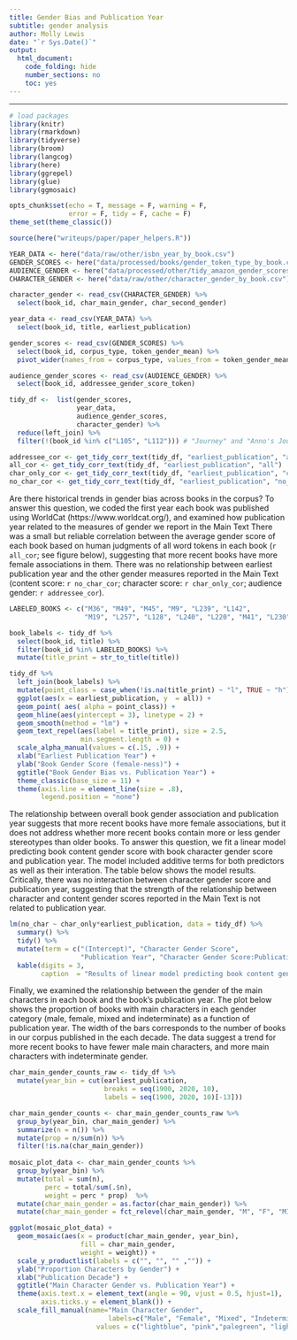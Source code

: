 ```yaml
---
title: Gender Bias and Publication Year
subtitle: gender analysis
author: Molly Lewis 
date: "`r Sys.Date()`"
output: 
  html_document:
    code_folding: hide
    number_sections: no
    toc: yes
---
```

  
******

```r
# load packages
library(knitr)
library(rmarkdown)
library(tidyverse)
library(broom)
library(langcog)
library(here)
library(ggrepel)
library(glue)
library(ggmosaic)

opts_chunk$set(echo = T, message = F, warning = F, 
               error = F, tidy = F, cache = F)
theme_set(theme_classic())

source(here("writeups/paper/paper_helpers.R"))
```

```r
YEAR_DATA <- here("data/raw/other/isbn_year_by_book.csv")
GENDER_SCORES <- here("data/processed/books/gender_token_type_by_book.csv")
AUDIENCE_GENDER <- here("data/processed/other/tidy_amazon_gender_scores.csv")
CHARACTER_GENDER <- here("data/raw/other/character_gender_by_book.csv")

character_gender <- read_csv(CHARACTER_GENDER) %>%
  select(book_id, char_main_gender, char_second_gender)

year_data <- read_csv(YEAR_DATA) %>%
  select(book_id, title, earliest_publication)

gender_scores <- read_csv(GENDER_SCORES) %>%
  select(book_id, corpus_type, token_gender_mean) %>%
  pivot_wider(names_from = corpus_type, values_from = token_gender_mean)

audience_gender_scores <- read_csv(AUDIENCE_GENDER) %>%
  select(book_id, addressee_gender_score_token)

tidy_df <-  list(gender_scores,
                 year_data,
                 audience_gender_scores,
                 character_gender) %>%
  reduce(left_join) %>%
  filter(!(book_id %in% c("L105", "L112"))) # "Journey" and "Anno's Journey" are pictures books

```

```r
addressee_cor <- get_tidy_corr_text(tidy_df, "earliest_publication", "addressee_gender_score_token")
all_cor <- get_tidy_corr_text(tidy_df, "earliest_publication", "all")
char_only_cor <- get_tidy_corr_text(tidy_df, "earliest_publication", "char_only")
no_char_cor <- get_tidy_corr_text(tidy_df, "earliest_publication", "no_char")
```

Are there historical trends in gender bias across books in the corpus? To answer this question, we coded the first year each book was published using WorldCat (https://www.worldcat.org/), and examined how publication year related to the measures of gender we report in the Main Text There was a small but reliable correlation between the average gender score of each book based on human judgments of all word tokens in each book (`r all_cor`; see figure below), suggesting that more recent books have more female associations in them. There was no relationship between earliest publication year and the other gender measures reported in the Main Text (content score: `r no_char_cor`; character score:  `r char_only_cor`; audience gender: `r addressee_cor`). 

```r

LABELED_BOOKS <- c("M36", "M49", "M45", "M9", "L239", "L142",
                   "M19", "L257", "L128", "L240", "L220", "M41", "L230")

book_labels <- tidy_df %>% 
  select(book_id, title) %>%
  filter(book_id %in% LABELED_BOOKS) %>%
  mutate(title_print = str_to_title(title))

tidy_df %>%
  left_join(book_labels) %>%
  mutate(point_class = case_when(!is.na(title_print) ~ "l", TRUE ~ "h")) %>%
  ggplot(aes(x = earliest_publication, y  = all)) +
  geom_point( aes( alpha = point_class)) +
  geom_hline(aes(yintercept = 3), linetype = 2) +
  geom_smooth(method = "lm") +
  geom_text_repel(aes(label = title_print), size = 2.5, 
                  min.segment.length = 0) +
  scale_alpha_manual(values = c(.15, .9)) +
  xlab("Earliest Publication Year") +
  ylab("Book Gender Score (female-ness)") +
  ggtitle("Book Gender Bias vs. Publication Year") +
  theme_classic(base_size = 11) +
  theme(axis.line = element_line(size = .8),
        legend.position = "none")

```

The relationship between overall book gender association and publication year suggests that more recent books have more female associations, but it does not address whether more recent books contain more or less gender stereotypes than older books. To answer this question, we fit a linear model predicting book content gender score with book character gender score and publication year. The model included additive terms for both predictors as well as their interation. The table below shows the model results. Critically, there was no interaction between character gender score and publication year, suggesting that the strength of the relationship between character and content gender scores reported in the Main Text is not related to publication year. 

```r
lm(no_char ~ char_only*earliest_publication, data = tidy_df) %>%
  summary() %>%
  tidy() %>%
  mutate(term = c("(Intercept)", "Character Gender Score",
                  "Publication Year", "Character Gender Score:Publication Year")) %>%
  kable(digits = 3,
        caption  = "Results of linear model predicting book content gender scores with character gender scores and book publication year.")
```

Finally, we examined the relationship between the gender of the main characters in each book and the book's publication year. The plot below shows the proportion of books with main characters in each gender category (male, female, mixed and indeterminate) as a function of publication year. The width of the bars corresponds to the number of books in our corpus published in the each decade. The data suggest a trend for more recent books to have fewer male main characters, and more main characters with indeterminate gender.

```r

char_main_gender_counts_raw <- tidy_df %>%
  mutate(year_bin = cut(earliest_publication, 
                        breaks = seq(1900, 2020, 10),
                        labels = seq(1900, 2020, 10)[-13])) 

char_main_gender_counts <- char_main_gender_counts_raw %>%
  group_by(year_bin, char_main_gender) %>%
  summarize(n = n()) %>%
  mutate(prop = n/sum(n)) %>%
  filter(!is.na(char_main_gender)) 
 
mosaic_plot_data <- char_main_gender_counts %>%
  group_by(year_bin) %>%
  mutate(total = sum(n),
         perc = total/sum(.$n),
         weight = perc * prop)  %>%
  mutate(char_main_gender = as.factor(char_main_gender)) %>%
  mutate(char_main_gender = fct_relevel(char_main_gender, "M", "F", "MIXED", "AND"))

ggplot(mosaic_plot_data) +
  geom_mosaic(aes(x = product(char_main_gender, year_bin), 
                  fill = char_main_gender,
                  weight = weight)) +
  scale_y_productlist(labels = c("", "", "" ,"")) +
  ylab("Proportion Characters by Gender") +
  xlab("Publication Decade") +
  ggtitle("Main Character Gender vs. Publication Year") +
  theme(axis.text.x = element_text(angle = 90, vjust = 0.5, hjust=1),
        axis.ticks.y = element_blank()) +
  scale_fill_manual(name="Main Character Gender",
                         labels=c("Male", "Female", "Mixed", "Indeterminate"),
                      values = c("lightblue", "pink","palegreen", "lightgoldenrod1"))
```

